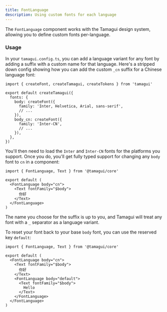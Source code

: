 ```yaml
---
title: FontLanguage
description: Using custom fonts for each language
---
```


The `FontLanguage` component works with the Tamagui design system, allowing you to define custom fonts per-language.

### Usage

In your `tamagui.config.ts`, you can add a language variant for any font by adding a suffix with a custom name for that language. Here's a stripped down config showing how you can add the custom `_cn` suffix for a Chinese language font:

```tsx
import { createFont, createTamagui, createTokens } from 'tamagui'

export default createTamagui({
  fonts: {
    body: createFont({
      family: 'Inter, Helvetica, Arial, sans-serif',
      // ...
    }),
    body_cn: createFont({
      family: 'Inter-CN',
      // ...
    }),
  },
})
```

You'll then need to load the `Inter` and `Inter-CN` fonts for the platforms you support. Once you do, you'll get fully typed support for changing any `body` font to `cn` in a component:

```tsx
import { FontLanguage, Text } from '@tamagui/core'

export default (
  <FontLanguage body="cn">
    <Text fontFamily="$body">
      你好
    </Text>
  </FontLanguage>
)
```

The name you choose for the suffix is up to you, and Tamagui will treat any font with a `_` separator as a language variant.

To reset your font back to your base `body` font, you can use the reserved key `default`:

```tsx
import { FontLanguage, Text } from '@tamagui/core'

export default (
  <FontLanguage body="cn">
    <Text fontFamily="$body">
      你好
    </Text>
    <FontLanguage body="default">
      <Text fontFamily="$body">
        Hello
      </Text>
    </FontLanguage>
  </FontLanguage>
)
```
